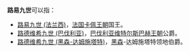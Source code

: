 '''路易九世'''可以指：
* [[路易九世_(法兰西)|路易九世 (法兰西)]]，[[法国|法国]][[卡佩王朝|卡佩王朝]]国王。
* [[路德维希九世_(巴伐利亚)|路德维希九世 (巴伐利亚)]]，[[巴伐利亚|巴伐利亚]][[维特尔斯巴赫王朝|维特尔斯巴赫王朝]]公爵。
* [[路德维希九世_(黑森-达姆施塔特)|路德维希九世 (黑森-达姆施塔特)]]，[[黑森|黑森]]-达姆施塔特领地伯爵。

{{disambig|Cat=四字封號消歧義}}